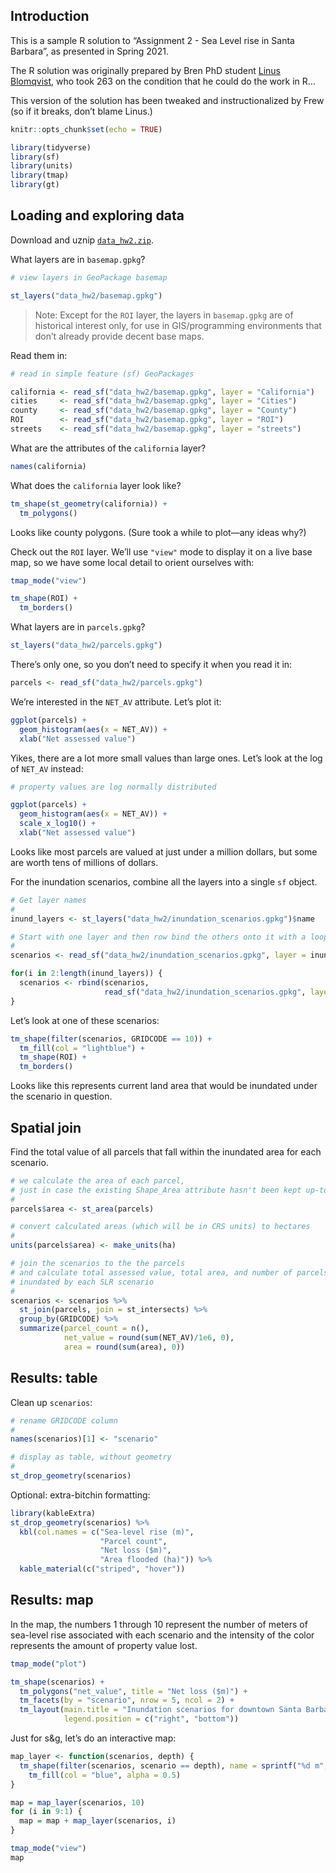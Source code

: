 ## Introduction

This is a sample R solution to "Assignment 2 - Sea Level rise in Santa Barbara", as presented in Spring 2021.

The R solution was originally prepared by Bren PhD student [Linus Blomqvist](https://bren.ucsb.edu/people/linus-blomqvist), who took 263 on the condition that he could do the work in R...

This version of the solution has been tweaked and instructionalized by Frew (so if it breaks, don't blame Linus.)

```r
knitr::opts_chunk$set(echo = TRUE)
```

```r
library(tidyverse)
library(sf)
library(units)
library(tmap)
library(gt)
```

## Loading and exploring data

Download and uznip [`data_hw2.zip`](https://frew.eri.ucsb.edu/private/EDS223/data_hw2.zip).

What layers are in `basemap.gpkg`?

```r

# view layers in GeoPackage basemap

st_layers("data_hw2/basemap.gpkg")
```

> Note: Except for the `ROI` layer, the layers in `basemap.gpkg` are of historical interest only, for use in GIS/programming environments that don't already provide decent base maps.

Read them in:

```r
# read in simple feature (sf) GeoPackages

california <- read_sf("data_hw2/basemap.gpkg", layer = "California")
cities     <- read_sf("data_hw2/basemap.gpkg", layer = "Cities")
county     <- read_sf("data_hw2/basemap.gpkg", layer = "County")
ROI        <- read_sf("data_hw2/basemap.gpkg", layer = "ROI")
streets    <- read_sf("data_hw2/basemap.gpkg", layer = "streets")
```

What are the attributes of the `california` layer?

```r
names(california)
```

What does the `california` layer look like?

```r
tm_shape(st_geometry(california)) +
  tm_polygons()
```

Looks like county polygons. (Sure took a while to plot---any ideas why?)

Check out the `ROI` layer. We'll use `"view"` mode to display it on a live base map, so we have some local detail to orient ourselves with:

```r

tmap_mode("view")

tm_shape(ROI) +
  tm_borders()
```

What layers are in `parcels.gpkg`?

```r
st_layers("data_hw2/parcels.gpkg")
```

There's only one, so you don't need to specify it when you read it in:

```r
parcels <- read_sf("data_hw2/parcels.gpkg")
```

We're interested in the `NET_AV` attribute. Let's plot it:

```r
ggplot(parcels) +
  geom_histogram(aes(x = NET_AV)) +
  xlab("Net assessed value")
```

Yikes, there are a lot more small values than large ones. Let's look at the log of `NET_AV` instead:

```r

# property values are log normally distributed

ggplot(parcels) +
  geom_histogram(aes(x = NET_AV)) +
  scale_x_log10() +
  xlab("Net assessed value")
```

Looks like most parcels are valued at just under a million dollars, but some are worth tens of millions of dollars.

For the inundation scenarios, combine all the layers into a single `sf` object.

```r
# Get layer names
#
inund_layers <- st_layers("data_hw2/inundation_scenarios.gpkg")$name

# Start with one layer and then row bind the others onto it with a loop
#
scenarios <- read_sf("data_hw2/inundation_scenarios.gpkg", layer = inund_layers[1])

for(i in 2:length(inund_layers)) {
  scenarios <- rbind(scenarios,
                     read_sf("data_hw2/inundation_scenarios.gpkg", layer = inund_layers[i]))
}

```

Let's look at one of these scenarios:

```r
tm_shape(filter(scenarios, GRIDCODE == 10)) +
  tm_fill(col = "lightblue") +
  tm_shape(ROI) +
  tm_borders()
```

Looks like this represents current land area that would be inundated under the scenario in question.

## Spatial join

Find the total value of all parcels that fall within the inundated area for each scenario.

```r

# we calculate the area of each parcel,
# just in case the existing Shape_Area attribute hasn't been kept up-to-date
#
parcels$area <- st_area(parcels)

# convert calculated areas (which will be in CRS units) to hectares
#
units(parcels$area) <- make_units(ha)

# join the scenarios to the the parcels
# and calculate total assessed value, total area, and number of parcels
# inundated by each SLR scenario
#
scenarios <- scenarios %>%
  st_join(parcels, join = st_intersects) %>%
  group_by(GRIDCODE) %>%
  summarize(parcel_count = n(),
            net_value = round(sum(NET_AV)/1e6, 0),
            area = round(sum(area), 0))
```

## Results: table

Clean up `scenarios`:

```r
# rename GRIDCODE column
#
names(scenarios)[1] <- "scenario"

# display as table, without geometry
#
st_drop_geometry(scenarios)
```

Optional: extra-bitchin formatting:

```r
library(kableExtra)
st_drop_geometry(scenarios) %>%
  kbl(col.names = c("Sea-level rise (m)",
                    "Parcel count", 
                    "Net loss ($m)", 
                    "Area flooded (ha)")) %>%
  kable_material(c("striped", "hover"))
```

## Results: map

In the map, the numbers 1 through 10 represent the number of meters of sea-level rise associated with each scenario and the intensity of the color represents the amount of property value lost.

```r

tmap_mode("plot")

tm_shape(scenarios) +
  tm_polygons("net_value", title = "Net loss ($m)") +
  tm_facets(by = "scenario", nrow = 5, ncol = 2) +
  tm_layout(main.title = "Inundation scenarios for downtown Santa Barbara",
            legend.position = c("right", "bottom"))
```

Just for s&g, let's do an interactive map:

```r
map_layer <- function(scenarios, depth) {
  tm_shape(filter(scenarios, scenario == depth), name = sprintf("%d m", depth)) +
    tm_fill(col = "blue", alpha = 0.5)
}

map = map_layer(scenarios, 10)
for (i in 9:1) {
  map = map + map_layer(scenarios, i)
}

tmap_mode("view")
map
```
